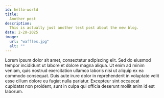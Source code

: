 ```yaml
---
id: hello-world
title:
  Another post
description:
  This is actually just another test post about the new blog.
date: 2-28-2025
image:
  url: "waffles.jpg"
  alt: ""
---
```



Lorem ipsum dolor sit amet, consectetur adipiscing elit. Sed do eiusmod tempor incididunt ut labore et dolore magna aliqua. Ut enim ad minim veniam, quis nostrud exercitation ullamco laboris nisi ut aliquip ex ea commodo consequat. Duis aute irure dolor in reprehenderit in voluptate velit esse cillum dolore eu fugiat nulla pariatur. Excepteur sint occaecat cupidatat non proident, sunt in culpa qui officia deserunt mollit anim id est laborum.
